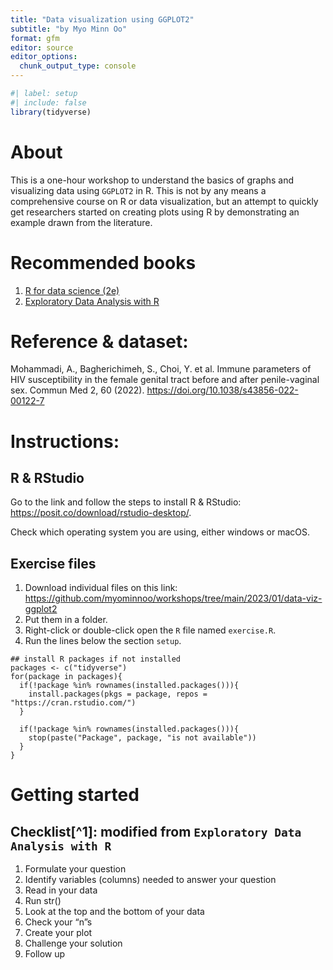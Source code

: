 ```yaml
---
title: "Data visualization using GGPLOT2"
subtitle: "by Myo Minn Oo" 
format: gfm
editor: source
editor_options: 
  chunk_output_type: console
---
```


```r
#| label: setup
#| include: false
library(tidyverse)
```

# About

This is a one-hour workshop to understand the basics of graphs and visualizing data using `GGPLOT2` in R. This is not by any means a comprehensive course on R or data visualization, but an attempt to quickly get researchers started on creating plots using R by demonstrating an example drawn from the literature. 


# Recommended books

1. [R for data science (2e)](https://r4ds.hadley.nz/)
2. [Exploratory Data Analysis with R](https://bookdown.org/rdpeng/exdata/)

# Reference & dataset:

Mohammadi, A., Bagherichimeh, S., Choi, Y. et al. Immune parameters of HIV susceptibility in the female genital tract before and after penile-vaginal sex. Commun Med 2, 60 (2022). [https://doi.org/10.1038/s43856-022-00122-7](https://doi.org/10.1038/s43856-022-00122-7)

# Instructions: 

## R & RStudio

Go to the link and follow the steps to install R & RStudio: [https://posit.co/download/rstudio-desktop/](https://posit.co/download/rstudio-desktop/). 

Check which operating system you are using, either windows or macOS. 

## Exercise files

1. Download individual files on this link: [https://github.com/myominnoo/workshops/tree/main/2023/01/data-viz-ggplot2](https://github.com/myominnoo/workshops/tree/main/2023/01/data-viz-ggplot2)   
2. Put them in a folder. 
3. Right-click or double-click open the `R` file named `exercise.R`.
4. Run the lines below the section `setup`. 

```
## install R packages if not installed
packages <- c("tidyverse")
for(package in packages){
  if(!package %in% rownames(installed.packages())){
    install.packages(pkgs = package, repos = "https://cran.rstudio.com/")
  }
  
  if(!package %in% rownames(installed.packages())){
    stop(paste("Package", package, "is not available"))
  }
}
```


# Getting started

## Checklist[^1]: modified from `Exploratory Data Analysis with R`

1. Formulate your question
2. Identify variables (columns) needed to answer your question
3. Read in your data
4. Run str()
5. Look at the top and the bottom of your data
6. Check your “n”s
7. Create your plot
8. Challenge your solution
9. Follow up






